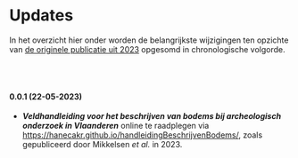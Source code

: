 # Updates {.unnumbered}

In het overzicht hier onder worden de belangrijkste wijzigingen ten opzichte van [de originele publicatie uit 2023](https://doi.org/10.55465/TJAE3292) opgesomd in chronologische volgorde.

<br/>
<br/>

#### 0.0.1 (22-05-2023)  

- ***Veldhandleiding voor het beschrijven van bodems bij archeologisch onderzoek in Vlaanderen*** online te raadplegen via <https://hanecakr.github.io/handleidingBeschrijvenBodems/>, zoals gepubliceerd door Mikkelsen *et al.* in 2023.



